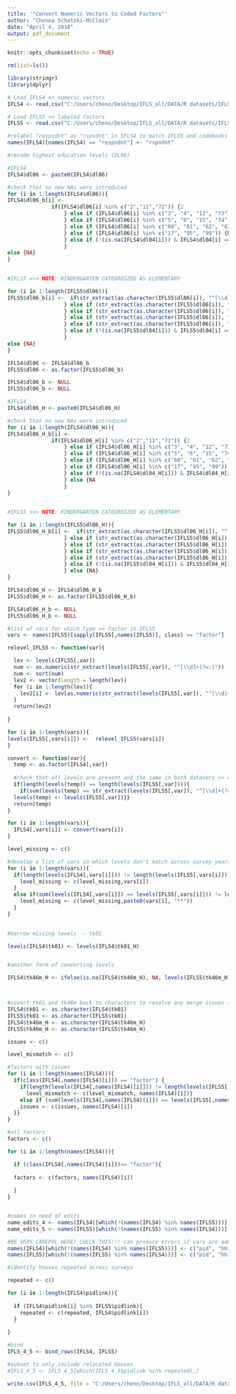 ```yaml
---
title: '"Convert Numeric Vectors to Coded Factors"'
author: "Chenoa Schatzki-McClain"
date: "April 4, 2018"
output: pdf_document
---
```


```r
knitr::opts_chunk$set(echo = TRUE)
```

```r

rm(list=ls())

```

```r
library(stringr)
library(dplyr)
```

```r

# Load IFLS4 << numeric vectors
IFLS4 <- read.csv("C:/Users/cheno/Desktop/IFLS_all/DATA/R datasets/IFLS4.csv")

# Load IFLS5 << labeled factors
IFLS5 <- read.csv("C:/Users/cheno/Desktop/IFLS_all/DATA/R datasets/IFLS5.csv")

#relabel "respndnt" as "rspndnt" in IFLS4 to match IFLS5 and codebooks
names(IFLS4)[names(IFLS4) == "respndnt"] <- "rspndnt"

```

```r
#recode highest education levels (DL06)

#IFLS4
IFLS4$dl06 <- paste0(IFLS4$dl06)

#check that no new NAs were introduced
for (i in 1:length(IFLS4$dl06)){
IFLS4$dl06_b[i] <-
              if(IFLS4$dl06[i] %in% c("2","11","72")) {2
                  } else if (IFLS4$dl06[i] %in% c("3", "4", "12", "73")) {3
                  } else if (IFLS4$dl06[i] %in% c("5", "6", "15", "74", "14")) {4
                  } else if (IFLS4$dl06[i] %in% c("60", "61", "62", "63", "13")) {5
                  } else if (IFLS4$dl06[i] %in% c("17", "95", "99")) {NA
                  } else if (!(is.na(IFLS4$dl04[i])) & IFLS4$dl04[i] == 3) {1
                  }
else {NA}
}
     

#IFLS5 >>> NOTE: KINDERGARTEN CATEGROIZED AS ELEMENTARY

for (i in 1:length(IFLS5$dl06)){
IFLS5$dl06_b[i] <-  if(str_extract(as.character(IFLS5$dl06[i]), "^[\\d]+(?=:)") %in% c("2","11","72", "90")) {"2:elementary"
                  } else if (str_extract(as.character(IFLS5$dl06[i]), "^[\\d]+(?=:)") %in% c("3", "4", "12", "73")) {"3:juniorH"
                  } else if (str_extract(as.character(IFLS5$dl06[i]), "^[\\d]+(?=:)") %in% c("5", "6", "15", "74", "14")) {"4:seniorH"
                  } else if (str_extract(as.character(IFLS5$dl06[i]), "^[\\d]+(?=:)") %in% c("60", "61", "62", "63", "13")) {"5:higher"
                  } else if (str_extract(as.character(IFLS5$dl06[i]), "^[\\d]+(?=:)") %in% c("17", "95", "98", "99")) {NA
                  } else if (!(is.na(IFLS5$dl04[i])) & IFLS5$dl04[i] == "3:No") {"1:no schooling"
                  }
else {NA}
}

IFLS4$dl06 <- IFLS4$dl06_b
IFLS5$dl06 <- as.factor(IFLS5$dl06_b)

IFLS4$dl06_b <- NULL
IFLS5$dl06_b <- NULL
```

```r


#IFLS4
IFLS4$dl06_H <- paste0(IFLS4$dl06_H)

#check that no new NAs were introduced
for (i in 1:length(IFLS4$dl06_H)){
IFLS4$dl06_H_b[i] <-
              if(IFLS4$dl06_H[i] %in% c("2","11","72")) {2
                  } else if (IFLS4$dl06_H[i] %in% c("3", "4", "12", "73")) {3
                  } else if (IFLS4$dl06_H[i] %in% c("5", "6", "15", "74", "14")) {4
                  } else if (IFLS4$dl06_H[i] %in% c("60", "61", "62", "63", "13")) {5
                  } else if (IFLS4$dl06_H[i] %in% c("17", "95", "99")) {NA
                  } else if (!(is.na(IFLS4$dl04_H[i])) & IFLS4$dl04_H[i] == 3) {1
                  } else {NA
                  }
}
     

#IFLS5 >>> NOTE: KINDERGARTEN CATEGROIZED AS ELEMENTARY

for (i in 1:length(IFLS5$dl06_H)){
IFLS5$dl06_H_b[i] <-  if(str_extract(as.character(IFLS5$dl06_H[i]), "^[\\d]+(?=:)") %in% c("2","11","72", "90")) {"2:elementary"
                  } else if (str_extract(as.character(IFLS5$dl06_H[i]), "^[\\d]+(?=:)") %in% c("3", "4", "12", "73")) {"3:juniorH"
                  } else if (str_extract(as.character(IFLS5$dl06_H[i]), "^[\\d]+(?=:)") %in% c("5", "6", "15", "74", "14")) {"4:seniorH"
                  } else if (str_extract(as.character(IFLS5$dl06_H[i]), "^[\\d]+(?=:)") %in% c("60", "61", "62", "63", "13")) {"5:higher"
                  } else if (str_extract(as.character(IFLS5$dl06_H[i]), "^[\\d]+(?=:)") %in% c("17", "95", "98", "99")) {NA
                  } else if (!(is.na(IFLS5$dl04_H[i])) & IFLS5$dl04_H[i] == "3:No") {"1:no schooling"
                  } else {NA}
}

IFLS4$dl06_H <- IFLS4$dl06_H_b
IFLS5$dl06_H <- as.factor(IFLS5$dl06_H_b)

IFLS4$dl06_H_b <- NULL
IFLS5$dl06_H_b <- NULL

```

```r

#list of vars for which type == factor in IFLS5
vars <- names(IFLS5)[sapply(IFLS5[,names(IFLS5)], class) == "factor"]

```

```r

relevel_IFLS5 <- function(var){

  lev <- levels(IFLS5[,var])
  num <- as.numeric(str_extract(levels(IFLS5[,var]), "^[\\d]+(?=:)"))
  num <- sort(num)
  lev2 <- vector(length = length(lev))
  for (i in 1:length(lev)){
    lev2[i] <- lev[as.numeric(str_extract(levels(IFLS5[,var]), "^[\\d]+(?=:)")) == num[i]]
  }
  return(lev2)
  
}

```

```r

for (i in 1:length(vars)){
levels(IFLS5[,vars[i]]) <-  relevel_IFLS5(vars[i])
}

```

```r

convert <- function(var){
  temp <- as.factor(IFLS4[,var])
  
  #check that all levels are present and the same in both datasets >> could still be issues if coding is inconsistent
  if(length(levels(temp)) == length(levels(IFLS5[,var]))){
    if(sum(levels(temp) == str_extract(levels(IFLS5[,var]), "^[\\d]+(?=:)"))== length(levels(temp))){
  levels(temp) <- levels(IFLS5[,var])}}
  return(temp)
}

```

```r


for (i in 1:length(vars)){
  IFLS4[,vars[i]] <- convert(vars[i])
}


```

```r


level_missing <- c()

#develop a list of vars in which levels don't match across survey years
for (i in 1:length(vars)){
  if(length(levels(IFLS4[,vars[i]])) != length(levels(IFLS5[,vars[i]]))){
    level_missing <- c(level_missing,vars[i])
  }
  else if(sum(levels(IFLS4[,vars[i]]) == levels(IFLS5[,vars[i]])) != length(levels(IFLS4[,vars[i]]))){
    level_missing <- c(level_missing,paste0(vars[i], "**"))
  }
}
 
```


```r

#borrow missing levels  - tk01

levels(IFLS4$tk01) <- levels(IFLS4$tk01_H)


#another form of converting levels

IFLS4$tk46m_H <- ifelse(is.na(IFLS4$tk46m_H), NA, levels(IFLS5$tk46m_H)[as.numeric(as.character(IFLS4$tk46m_H))])



#covert tk01 and tk46m back to characters to resolve any merge issues (different number of levels)
IFLS4$tk01 <- as.character(IFLS4$tk01)
IFLS5$tk01 <- as.character(IFLS5$tk01)
IFLS4$tk46m_H <- as.character(IFLS4$tk46m_H)
IFLS5$tk46m_H <- as.character(IFLS5$tk46m_H)

```


```r
issues <- c()

level_mismatch <- c()

#factors with issues
for (i in 1:length(names(IFLS4))){
  if(class(IFLS4[,names(IFLS4)[i]]) == "factor") {
    if(length(levels(IFLS4[,names(IFLS4)[i]])) != length(levels(IFLS5[,names(IFLS4)[i]]))){
      level_mismatch <- c(level_mismatch, names(IFLS4)[i])}
    else if (sum(levels(IFLS4[,names(IFLS4)[i]]) == levels(IFLS5[,names(IFLS4)[i]])) != length(levels(IFLS4[,names(IFLS4)[i]]))){
    issues <- c(issues, names(IFLS4)[i])
  }}
}

#all factors
factors <- c()

for (i in 1:length(names(IFLS4))){

  if (class(IFLS4[,names(IFLS4)[i]])== "factor"){
    
  factors <- c(factors, names(IFLS4)[i])
    
  }
}


#names in need of edits
name_edits_4 <- names(IFLS4)[which(!(names(IFLS4) %in% names(IFLS5)))]
name_edits_5 <- names(IFLS5)[which(!(names(IFLS5) %in% names(IFLS4)))]

#BE VERY CAREFUL HERE! CHECK THIS!!! can produce errors if vars are added
names(IFLS4)[which(!(names(IFLS4) %in% names(IFLS5)))] <- c("pid", "hhid", "hhid_9", "ivwmth", "ivwyr", "hhid_9", "sc_code")
names(IFLS5)[which(!(names(IFLS5) %in% names(IFLS4)))] <- c("pid", "hhid", "hhid_9", "hhid_9", "sc_code")

#identify houses repeated across surveys

repeated <- c()

for (i in 1:length(IFLS4$pidlink)){
  
  if (IFLS4$pidlink[i] %in% IFLS5$pidlink){
    repeated <- c(repeated, IFLS4$pidlink[i])
  }
  
}

#bind
IFLS_4_5 <- bind_rows(IFLS4, IFLS5)

#subset to only include relocated houses
#IFLS_4_5 <- IFLS_4_5[which(IFLS_4_5$pidlink %in% repeated),]

```

```r

write.csv(IFLS_4_5, file = "C:/Users/cheno/Desktop/IFLS_all/DATA/R datasets/IFLS_4_5.csv")

```
